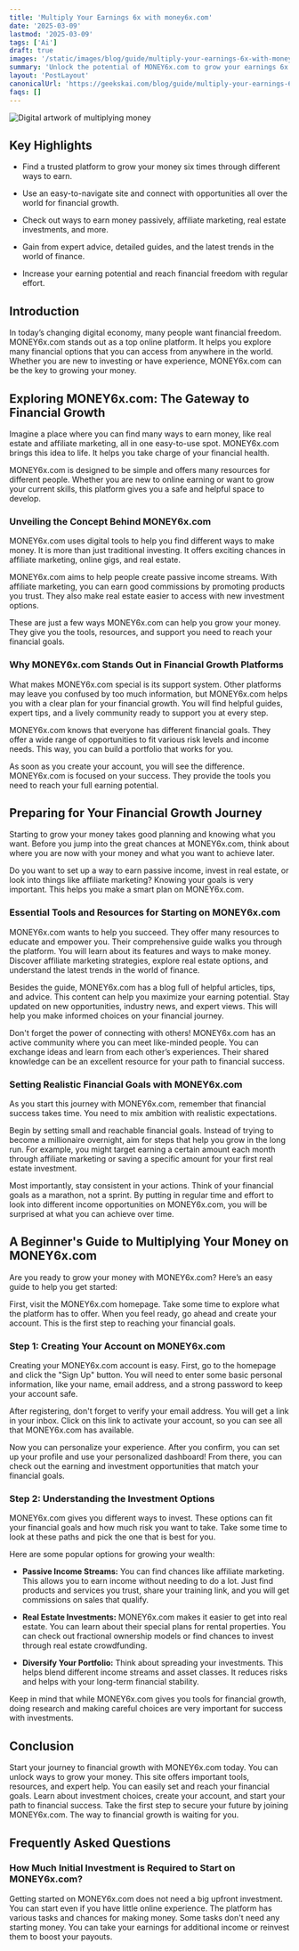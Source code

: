 ```yaml
---
title: 'Multiply Your Earnings 6x with money6x.com'
date: '2025-03-09'
lastmod: '2025-03-09'
tags: ['Ai']
draft: true
images: '/static/images/blog/guide/multiply-your-earnings-6x-with-money6xcom.png'
summary: 'Unlock the potential of MONEY6x.com to grow your earnings 6x. Find out how to achieve financial abundance on our blog.'
layout: 'PostLayout'
canonicalUrl: 'https://geekskai.com/blog/guide/multiply-your-earnings-6x-with-money6xcom/'
faqs: []
---
```



![Digital artwork of multiplying money](/static/images/blog/guide/multiply-your-earnings-6x-with-money6xcom.png)

## Key Highlights

- Find a trusted platform to grow your money six times through different ways to earn.

- Use an easy-to-navigate site and connect with opportunities all over the world for financial growth.

- Check out ways to earn money passively, affiliate marketing, real estate investments, and more.

- Gain from expert advice, detailed guides, and the latest trends in the world of finance.

- Increase your earning potential and reach financial freedom with regular effort.

## Introduction

In today’s changing digital economy, many people want financial freedom. MONEY6x.com stands out as a top online platform. It helps you explore many financial options that you can access from anywhere in the world. Whether you are new to investing or have experience, MONEY6x.com can be the key to growing your money.

## Exploring MONEY6x.com: The Gateway to Financial Growth

Imagine a place where you can find many ways to earn money, like real estate and affiliate marketing, all in one easy-to-use spot. MONEY6x.com brings this idea to life. It helps you take charge of your financial health.

MONEY6x.com is designed to be simple and offers many resources for different people. Whether you are new to online earning or want to grow your current skills, this platform gives you a safe and helpful space to develop.

### Unveiling the Concept Behind MONEY6x.com

MONEY6x.com uses digital tools to help you find different ways to make money. It is more than just traditional investing. It offers exciting chances in affiliate marketing, online gigs, and real estate.

MONEY6x.com aims to help people create passive income streams. With affiliate marketing, you can earn good commissions by promoting products you trust. They also make real estate easier to access with new investment options.

These are just a few ways MONEY6x.com can help you grow your money. They give you the tools, resources, and support you need to reach your financial goals.

### Why MONEY6x.com Stands Out in Financial Growth Platforms

What makes MONEY6x.com special is its support system. Other platforms may leave you confused by too much information, but MONEY6x.com helps you with a clear plan for your financial growth. You will find helpful guides, expert tips, and a lively community ready to support you at every step.

MONEY6x.com knows that everyone has different financial goals. They offer a wide range of opportunities to fit various risk levels and income needs. This way, you can build a portfolio that works for you.

As soon as you create your account, you will see the difference. MONEY6x.com is focused on your success. They provide the tools you need to reach your full earning potential.

## Preparing for Your Financial Growth Journey

Starting to grow your money takes good planning and knowing what you want. Before you jump into the great chances at MONEY6x.com, think about where you are now with your money and what you want to achieve later.

Do you want to set up a way to earn passive income, invest in real estate, or look into things like affiliate marketing? Knowing your goals is very important. This helps you make a smart plan on MONEY6x.com.

### Essential Tools and Resources for Starting on MONEY6x.com

MONEY6x.com wants to help you succeed. They offer many resources to educate and empower you. Their comprehensive guide walks you through the platform. You will learn about its features and ways to make money. Discover affiliate marketing strategies, explore real estate options, and understand the latest trends in the world of finance.

Besides the guide, MONEY6x.com has a blog full of helpful articles, tips, and advice. This content can help you maximize your earning potential. Stay updated on new opportunities, industry news, and expert views. This will help you make informed choices on your financial journey.

Don't forget the power of connecting with others! MONEY6x.com has an active community where you can meet like-minded people. You can exchange ideas and learn from each other’s experiences. Their shared knowledge can be an excellent resource for your path to financial success.

### Setting Realistic Financial Goals with MONEY6x.com

As you start this journey with MONEY6x.com, remember that financial success takes time. You need to mix ambition with realistic expectations.

Begin by setting small and reachable financial goals. Instead of trying to become a millionaire overnight, aim for steps that help you grow in the long run. For example, you might target earning a certain amount each month through affiliate marketing or saving a specific amount for your first real estate investment.

Most importantly, stay consistent in your actions. Think of your financial goals as a marathon, not a sprint. By putting in regular time and effort to look into different income opportunities on MONEY6x.com, you will be surprised at what you can achieve over time.

## A Beginner's Guide to Multiplying Your Money on MONEY6x.com

Are you ready to grow your money with MONEY6x.com? Here’s an easy guide to help you get started:

First, visit the MONEY6x.com homepage. Take some time to explore what the platform has to offer. When you feel ready, go ahead and create your account. This is the first step to reaching your financial goals.

### Step 1: Creating Your Account on MONEY6x.com

Creating your MONEY6x.com account is easy. First, go to the homepage and click the "Sign Up" button. You will need to enter some basic personal information, like your name, email address, and a strong password to keep your account safe.

After registering, don't forget to verify your email address. You will get a link in your inbox. Click on this link to activate your account, so you can see all that MONEY6x.com has available.

Now you can personalize your experience. After you confirm, you can set up your profile and use your personalized dashboard! From there, you can check out the earning and investment opportunities that match your financial goals.

### Step 2: Understanding the Investment Options

MONEY6x.com gives you different ways to invest. These options can fit your financial goals and how much risk you want to take. Take some time to look at these paths and pick the one that is best for you.

Here are some popular options for growing your wealth:

- **Passive Income Streams:** You can find chances like affiliate marketing. This allows you to earn income without needing to do a lot. Just find products and services you trust, share your training link, and you will get commissions on sales that qualify.

- **Real Estate Investments:** MONEY6x.com makes it easier to get into real estate. You can learn about their special plans for rental properties. You can check out fractional ownership models or find chances to invest through real estate crowdfunding.

- **Diversify Your Portfolio:** Think about spreading your investments. This helps blend different income streams and asset classes. It reduces risks and helps with your long-term financial stability.

Keep in mind that while MONEY6x.com gives you tools for financial growth, doing research and making careful choices are very important for success with investments.

## Conclusion

Start your journey to financial growth with MONEY6x.com today. You can unlock ways to grow your money. This site offers important tools, resources, and expert help. You can easily set and reach your financial goals. Learn about investment choices, create your account, and start your path to financial success. Take the first step to secure your future by joining MONEY6x.com. The way to financial growth is waiting for you.

## Frequently Asked Questions

### How Much Initial Investment is Required to Start on MONEY6x.com?

Getting started on MONEY6x.com does not need a big upfront investment. You can start even if you have little online experience. The platform has various tasks and chances for making money. Some tasks don't need any starting money. You can take your earnings for additional income or reinvest them to boost your payouts.

